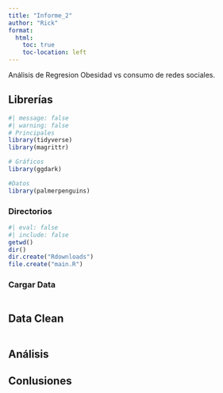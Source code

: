 ```yaml
---
title: "Informe_2"
author: "Rick"
format:
  html:
    toc: true
    toc-location: left
---
```


Análisis de Regresion Obesidad vs consumo de redes sociales.

## Librerías
```r
#| message: false
#| warning: false
# Principales
library(tidyverse)
library(magrittr)

# Gráficos
library(ggdark)

#Datos
library(palmerpenguins)
```

### Directorios
```r
#| eval: false
#| include: false
getwd()
dir()
dir.create("Rdownloads")
file.create("main.R")
```

### Cargar Data
```r

```


## Data Clean
```r

```


## Análisis

## Conlusiones

